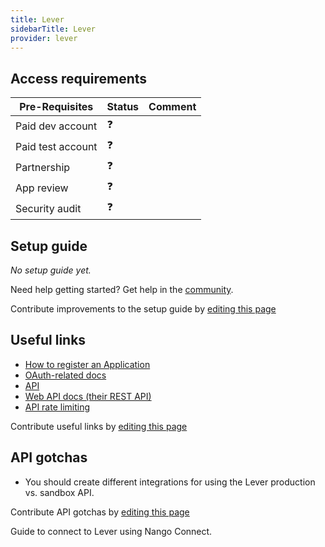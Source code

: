 ```yaml
---
title: Lever
sidebarTitle: Lever
provider: lever
---
```




<Overview />
<PreBuiltTooling />
<PreBuiltUseCases />

## Access requirements
| Pre-Requisites | Status | Comment|
| - | - | - |
| Paid dev account | ❓ |  |
| Paid test account | ❓ |  |
| Partnership | ❓ | |
| App review | ❓ |  |
| Security audit | ❓ | |


## Setup guide

_No setup guide yet._

<Tip>Need help getting started? Get help in the [community](https://nango.dev/slack).</Tip>

<Note>Contribute improvements to the setup guide by [editing this page](https://github.com/nangohq/nango/tree/master/docs-v2/integrations/all/lever.mdx)</Note>


## Useful links

-   [How to register an Application](https://hire.lever.co/developer/oauth#getting-set-up-with-oauth)
-   [OAuth-related docs](https://hire.lever.co/developer/oauth#oauth-at-a-high-level)
-   [API](https://hire.lever.co/developer/documentation#lever-api-reference)
-   [Web API docs (their REST API)](https://hire.lever.co/developer/documentation)
-   [API rate limiting](https://hire.lever.co/developer/documentation#rate-limits)

<Note>Contribute useful links by [editing this page](https://github.com/nangohq/nango/tree/master/docs-v2/integrations/all/lever.mdx)</Note>

## API gotchas

- You should create different integrations for using the Lever production vs. sandbox API.

<Note>Contribute API gotchas by [editing this page](https://github.com/nangohq/nango/tree/master/docs-v2/integrations/all/lever.mdx)</Note>

<Card title="Connect to Lever" icon="link" href="/integrations/all/lever-basic/connect" horizontal>
  Guide to connect to Lever using Nango Connect.
</Card>
